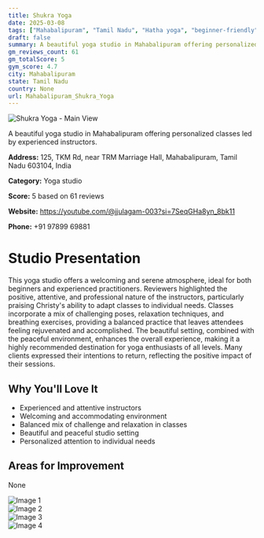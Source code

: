 ```yaml
---
title: Shukra Yoga
date: 2025-03-08
tags: ["Mahabalipuram", "Tamil Nadu", "Hatha yoga", "beginner-friendly", "partner yoga", "serene atmosphere", "personalized instruction", "Mahabalipuram"]  
draft: false
summary: A beautiful yoga studio in Mahabalipuram offering personalized classes led by experienced instructors.
gm_reviews_count: 61
gm_totalScore: 5
gym_score: 4.7
city: Mahabalipuram
state: Tamil Nadu
country: None
url: Mahabalipuram_Shukra_Yoga
---
```


<div className="aspect-[16/9] relative my-8">
  <img 
    src="https://lh5.googleusercontent.com/p/AF1QipMfPVYyTVfldZaLLlJON-mSkuRYT24UpPtZ1EQL=w1920-h1080-k-no"
    alt="Shukra Yoga - Main View"
    className="object-cover absolute inset-0 w-full h-full rounded-lg"
  />
</div>

A beautiful yoga studio in Mahabalipuram offering personalized classes led by experienced instructors.

**Address:** 125, TKM Rd, near TRM Marriage Hall, Mahabalipuram, Tamil Nadu 603104, India

**Category:** Yoga studio

**Score:** 5 based on 61 reviews

**Website:** https://youtube.com/@jjulagam-003?si=7SeqGHa8yn_8bk11

**Phone:** +91 97899 69881

# Studio Presentation

This yoga studio offers a welcoming and serene atmosphere, ideal for both beginners and experienced practitioners. Reviewers highlighted the positive, attentive, and professional nature of the instructors, particularly praising Christy's ability to adapt classes to individual needs. Classes incorporate a mix of challenging poses, relaxation techniques, and breathing exercises, providing a balanced practice that leaves attendees feeling rejuvenated and accomplished. The beautiful setting, combined with the peaceful environment, enhances the overall experience, making it a highly recommended destination for yoga enthusiasts of all levels. Many clients expressed their intentions to return, reflecting the positive impact of their sessions.

## Why You'll Love It

- Experienced and attentive instructors
- Welcoming and accommodating environment
- Balanced mix of challenge and relaxation in classes
- Beautiful and peaceful studio setting
- Personalized attention to individual needs

## Areas for Improvement

None

<div className="grid grid-cols-1 xl:grid-cols-2 gap-4 my-8">
<div className="aspect-[4/3] relative"><img src="https://lh5.googleusercontent.com/p/AF1QipOQsgUMqCKelkqdcbCEbWQS7HnKGlmqeW5OTK83=w1920-h1080-k-no" alt="Image 1" className="object-cover absolute inset-0 w-full h-full rounded-lg" /></div>
<div className="aspect-[4/3] relative"><img src="https://lh5.googleusercontent.com/p/AF1QipPHOg_yTeDMY4NwzPb86a422uApYSd53RwqlQI4=w1920-h1080-k-no" alt="Image 2" className="object-cover absolute inset-0 w-full h-full rounded-lg" /></div>
<div className="aspect-[4/3] relative"><img src="https://lh5.googleusercontent.com/p/AF1QipPZsnfJ9WtttzY30gIRzueQ2UF0JNRJqySMWpEd=w1920-h1080-k-no" alt="Image 3" className="object-cover absolute inset-0 w-full h-full rounded-lg" /></div>
<div className="aspect-[4/3] relative"><img src="https://lh5.googleusercontent.com/p/AF1QipMCrIkjvZgm7mryrjJ3O2xyCfDaSlw3HjGVuP0s=w1920-h1080-k-no" alt="Image 4" className="object-cover absolute inset-0 w-full h-full rounded-lg" /></div>
</div>